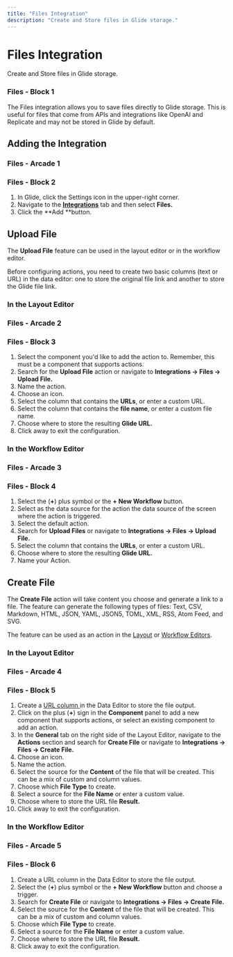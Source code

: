 ```yaml
---
title: "Files Integration"
description: "Create and Store files in Glide storage."
---
```


# Files Integration

Create and Store files in Glide storage.

### Files - Block 1

The Files integration allows you to save files directly to Glide storage. This is useful for files that come from APIs and integrations like OpenAI and Replicate and may not be stored in Glide by default.

## Adding the Integration



### Files - Arcade 1

### Files - Block 2

1. In Glide, click the Settings icon in the upper-right corner.
2. Navigate to the [**Integrations**](/docs/automation/integrations) tab and then select **Files.**
3. Click the **Add **button.

## **Upload File**

The **Upload File** feature can be used in the layout editor or in the workflow editor.

Before configuring actions, you need to create two basic columns (text or URL) in the data editor: one to store the original file link and another to store the Glide file link.

### In the Layout Editor



### Files - Arcade 2

### Files - Block 3



1. Select the component you'd like to add the action to. Remember, this must be a component that supports actions.
2. Search for the **Upload File** action or navigate to **Integrations -> Files -> Upload File.**
3. Name the action.
4. Choose an icon.
5. Select the column that contains the **URLs**, or enter a custom URL.
6. Select the column that contains the **file name**, or enter a custom file name.
7. Choose where to store the resulting **Glide URL.**
8. Click away to exit the configuration.

### **In the Workflow Editor**



### Files - Arcade 3

### Files - Block 4

1. Select the (**+**) plus symbol or the **+ New Workflow** button.
2. Select as the data source for the action the data source of the screen where the action is triggered.
3. Select the default action.
4. Search for **Upload Files** or navigate to **Integrations → Files → Upload File.**
5. Select the column that contains the **URLs**, or enter a custom URL.
6. Choose where to store the resulting **Glide URL.**
7. Name your Action.

## Create File

The **Create File** action will take content you choose and generate a link to a file. The feature can generate the following types of files: Text, CSV, Markdown, HTML, JSON, YAML, JSON5, TOML, XML, RSS, Atom Feed, and SVG.

The feature can be used as an action in the [Layout](/getting-started/intro-to-layout#layout-editor) or [Workflow Editors](/getting-started/introduction-to-workflows#the-workflow-editor).

### In the Layout Editor



### Files - Arcade 4

### Files - Block 5



1. Create a [URL column ](/essentials/basic-columns/url)in the Data Editor to store the file output.
2. Click on the plus (**+**) sign in the **Component** panel to add a new component that supports actions, or select an existing component to add an action.
3. In the **General** tab on the right side of the Layout Editor, navigate to the **Actions** section and search for **Create File** or navigate to **Integrations → Files → Create File.**
4. Choose an icon.
5. Name the action.
6. Select the source for the **Content** of the file that will be created. This can be a mix of custom and column values.
7. Choose which **File Type** to create.
8. Select a source for the **File Name** or enter a custom value.
9. Choose where to store the URL file **Result.**
10. Click away to exit the configuration.

### In the Workflow Editor



### Files - Arcade 5

### Files - Block 6



1. Create a URL column in the Data Editor to store the file output.
2. Select the (**+**) plus symbol or the **+ New Workflow** button and choose a trigger.
3. Search for **Create File** or navigate to **Integrations → Files → Create File.**
4. Select the source for the **Content** of the file that will be created. This can be a mix of custom and column values.
5. Choose which **File Type** to create.
6. Select a source for the **File Name** or enter a custom value.
7. Choose where to store the URL file **Result.**
8. Click away to exit the configuration.



